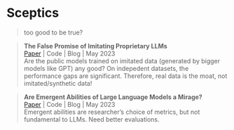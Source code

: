 # Sceptics
> too good to be true?



> **The False Promise of Imitating Proprietary LLMs **\
[Paper](https://arxiv.org/abs/2305.15717) | Code | Blog | May 2023 \
Are the public models trained on imitated data (generated by bigger models like GPT) any good?
On indepedent datasets, the performance gaps are significant. Therefore, real data is the moat, not imitated/synthetic data!

> **Are Emergent Abilities of Large Language Models a Mirage? **\
[Paper](https://arxiv.org/abs/2304.15004) | Code | Blog | May 2023 \
Emergent abilities are researcher's choice of metrics, but not fundamental to LLMs. Need better evaluations.